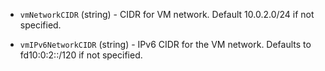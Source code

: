 <!-- Code generated from the comments of the PodNetwork struct in builder/kubevirt/iso/config.go; DO NOT EDIT MANUALLY -->

- `vmNetworkCIDR` (string) - CIDR for VM network.
  Default 10.0.2.0/24 if not specified.

- `vmIPv6NetworkCIDR` (string) - IPv6 CIDR for the VM network.
  Defaults to fd10:0:2::/120 if not specified.

<!-- End of code generated from the comments of the PodNetwork struct in builder/kubevirt/iso/config.go; -->
